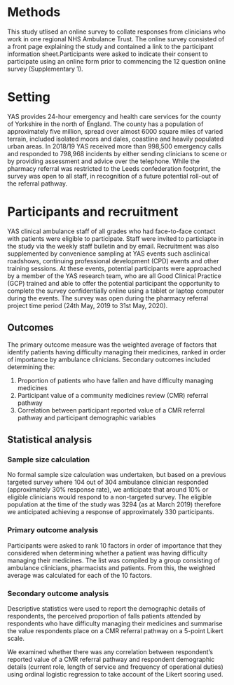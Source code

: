 # Methods {-}

This study utlised an online survey to collate responses from clinicians who work in one  regional NHS Ambulance Trust. The online survey consisted of a front page explaining the study and contained a link to the participant information sheet.Participants were asked to indicate their consent to participate using an online form prior to commencing the 12 question online survey (Supplementary 1).

# Setting {-}

YAS provides 24-hour emergency and health care services for the county of Yorkshire in the north of England. The county has a population of approximately five million, spread over almost 6000 square miles of varied terrain, included isolated moors and dales, coastline and heavily populated urban areas. In 2018/19 YAS received more than 998,500 emergency calls and responded to 798,968 incidents by either sending clinicians to scene or by providing assessment and advice over the telephone. While the pharmacy referral was restricted to the Leeds confederation footprint, the survey was open to all staff, in recognition of a future potential roll-out of the referral pathway.

# Participants and recruitment {-}

YAS clinical ambulance staff of all grades who had face-to-face contact with patients were eligible to participate. Staff were invited to particiapte in the study via the weekly staff bulletin and by email. Recruitment was also supplemented by convenience sampling at YAS events such asclinical roadshows, continuing professional development (CPD) events and other training sessions. At these events, potential participants were approached by a member of the YAS research team, who are all Good Clinical Practice (GCP) trained and able to offer the potential participant the opportunity to complete the survey confidentially online using a tablet or laptop computer during the events. The survey was open during the pharmacy referral project time period (24th May, 2019 to 31st May, 2020).


## Outcomes {-}

The primary outcome measure was the weighted average of factors that identify patients having difficulty managing their medicines, ranked in order of importance by ambulance clinicians. Secondary outcomes included determining the:

1.	Proportion of patients who have fallen and have difficulty managing medicines
2.	Participant value of a community medicines review (CMR) referral pathway
3.	Correlation between participant reported value of a CMR referral pathway and participant demographic variables


## Statistical analysis {-}

### Sample size calculation {-}

No formal sample size calculation was undertaken, but based on a previous targeted survey where 104 out of 304 ambulance clinician responded (approximately 30% response rate), we anticipate that around 10% or eligible clinicians would respond to a non-targeted survey. The eligible population at the time of the study was 3294 (as at March 2019) therefore we anticipated achieving a response of approximately 330 participants. 

### Primary outcome analysis {-}

Participants were asked to rank 10 factors in order of importance that they considered when determining whether a patient was having difficulty managing their medicines. The list was compiled by a group consisting of ambulance clinicians, pharmacists and patients. From this, the weighted average was calculated for each of the 10 factors.

### Secondary outcome analysis {-}

Descriptive statistics were used to report the demographic details of respondents, the perceived proportion of falls patients attended by respondents who have difficulty managing their medicines and summarise the value respondents place on a CMR referral pathway on a 5-point Likert scale.

We examined whether there was any correlation between respondent's reported value of a CMR referral pathway and respondent demographic details (current role, length of service and frequency of operational duties) using ordinal logistic regression to take account of the Likert scoring used.  


